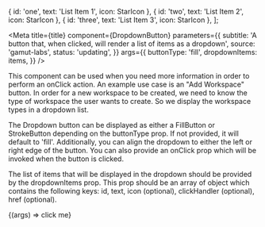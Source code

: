
  { id: 'one', text: 'List Item 1', icon: StarIcon },
  { id: 'two', text: 'List Item 2', icon: StarIcon },
  { id: 'three', text: 'List Item 3', icon: StarIcon },
];

<Meta
  title={title}
  component={DropdownButton}
  parameters={{
    subtitle:
      'A button that, when clicked, will render a list of items as a dropdown',
    source: 'gamut-labs',
    status: 'updating',
  }}
  args={{
    buttonType: 'fill',
    dropdownItems: items,
  }}
/>

This component can be used when you need more information in order to perform an onClick action. An example use case is an "Add Workspace" button. In order for a new workspace to be created, we need to know the type of workspace the user wants to create. So we display the workspace types in a dropdown list.

The Dropdown button can be displayed as either a FillButton or StrokeButton depending on the buttonType prop. If not provided, it will default to 'fill'. Additionally, you can align the dropdown to either the left or right edge of the button. You can also provide an onClick prop which will be invoked when the button is clicked.

The list of items that will be displayed in the dropdown should be provided by the dropdownItems prop. This prop should be an array of object which contains the following keys: id, text, icon (optional), clickHandler (optional), href (optional).

<Canvas>
  <Story name="DropdownButton">
    {(args) => <DropdownButton {...args}>click me</DropdownButton>}
  </Story>
</Canvas>

<PropsTable story="DropdownButton" />
